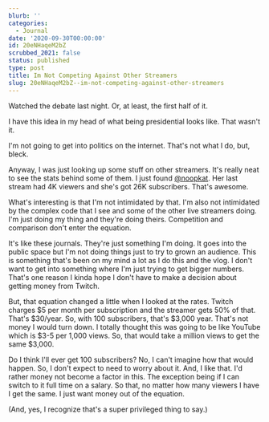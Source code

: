 ```yaml
---
blurb: ''
categories:
  - Journal
date: '2020-09-30T00:00:00'
id: 20eNHaqeM2bZ
scrubbed_2021: false
status: published
type: post
title: Im Not Competing Against Other Streamers
slug: 20eNHaqeM2bZ--im-not-competing-against-other-streamers
---
```


Watched the debate last night. Or, at least, the first half of it. 

I have this idea in my head of what being presidential looks like. That wasn't it. 

I'm not going to get into politics on the internet. That's not what I do, but, bleck. 

Anyway, I was just looking up some stuff on other streamers. It's really neat to see the stats behind some of them. I just found [@noopkat](https://www.twitch.tv/noopkat). Her last stream had 4K viewers and she's got 26K subscribers. That's awesome. 

What's interesting is that I'm not intimidated by that. I'm also not intimidated by the complex code that I see and some of the other live streamers doing. I'm just doing my thing and they're doing theirs. Competition and comparison don't enter the equation. 

It's like these journals. They're just something I'm doing. It goes into the public space but I'm not doing things just to try to grown an audience. This is something that's been on my mind a lot as I do this and the vlog. I don't want to get into something where I'm just trying to get bigger numbers. That's one reason I kinda hope I don't have to make a decision about getting money from Twitch. 

But, that equation changed a little when I looked at the rates. Twitch charges $5 per month per subscription and the streamer gets 50% of that. That's $30/year. So, with 100 subscribers, that's $3,000 year. That's not money I would turn down. I totally thought this was going to be like YouTube which is $3-5 per 1,000 views. So, that would take a million views to get the same $3,000. 

Do I think I'll ever get 100 subscribers? No, I can't imagine how that would happen. So, I don't expect to need to worry about it. And, I like that. I'd rather money not become a factor in this. The exception being if I can switch to it full time on a salary. So that, no matter how many viewers I have I get the same. I just want money out of the equation. 

(And, yes, I recognize that's a super privileged thing to say.)
